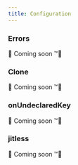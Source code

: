 ```yaml
---
title: Configuration
---
```


### Errors

🚧 Coming soon ™️🚧

### Clone

🚧 Coming soon ™️🚧

### onUndeclaredKey

🚧 Coming soon ™️🚧

### jitless

🚧 Coming soon ™️🚧
